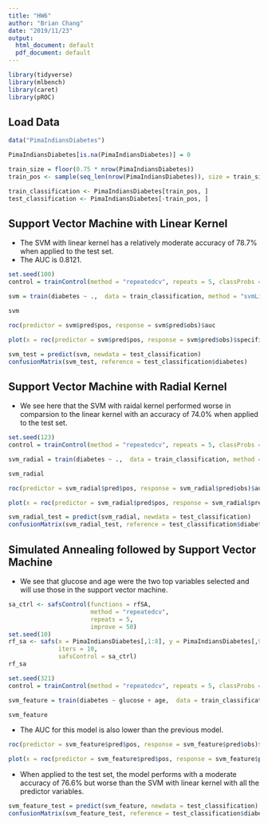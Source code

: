```yaml
---
title: "HW6"
author: "Brian Chang"
date: "2019/11/23"
output:
  html_document: default
  pdf_document: default
---
```


```r
library(tidyverse)
library(mlbench)
library(caret)
library(pROC)
```

## Load Data

```r
data("PimaIndiansDiabetes")

PimaIndiansDiabetes[is.na(PimaIndiansDiabetes)] = 0

train_size = floor(0.75 * nrow(PimaIndiansDiabetes))
train_pos <- sample(seq_len(nrow(PimaIndiansDiabetes)), size = train_size)

train_classification <- PimaIndiansDiabetes[train_pos, ]
test_classification <- PimaIndiansDiabetes[-train_pos, ]
```

## Support Vector Machine with Linear Kernel
* The SVM with linear kernel has a relatively moderate accuracy of 78.7% when applied to the test set. 
* The AUC is 0.8121.

```r
set.seed(100)
control = trainControl(method = "repeatedcv", repeats = 5, classProbs = T, savePredictions = T)

svm = train(diabetes ~ .,  data = train_classification, method = "svmLinear", tuneLength = 10, trControl = control)

svm
```


```r
roc(predictor = svm$pred$pos, response = svm$pred$obs)$auc

plot(x = roc(predictor = svm$pred$pos, response = svm$pred$obs)$specificities, y = roc(predictor = svm$pred$pos, response = svm$pred$obs)$sensitivities, col= "blue", xlim = c(1, 0), type ="l", ylab = "Sensitivity", xlab = "Specificity")
```


```r
svm_test = predict(svm, newdata = test_classification)
confusionMatrix(svm_test, reference = test_classification$diabetes)
```

## Support Vector Machine with Radial Kernel
* We see here that the SVM with raidal kernel performed worse in comparsion to the linear kernel with an accuracy of 74.0% when applied to the test set.

```r
set.seed(123)
control = trainControl(method = "repeatedcv", repeats = 5, classProbs = T, savePredictions = T)

svm_radial = train(diabetes ~ .,  data = train_classification, method = "svmRadial", tuneLength = 10, trControl = control)

svm_radial
```


```r
roc(predictor = svm_radial$pred$pos, response = svm_radial$pred$obs)$auc

plot(x = roc(predictor = svm_radial$pred$pos, response = svm_radial$pred$obs)$specificities, y = roc(predictor = svm_radial$pred$pos, response = svm_radial$pred$obs)$sensitivities, col= "blue", xlim = c(1, 0), type ="l", ylab = "Sensitivity", xlab = "Specificity")
```


```r
svm_radial_test = predict(svm_radial, newdata = test_classification)
confusionMatrix(svm_radial_test, reference = test_classification$diabetes)
```

## Simulated Annealing followed by Support Vector Machine
* We see that glucose and age were the two top variables selected and will use those in the support vector machine.
```r
sa_ctrl <- safsControl(functions = rfSA,
                       method = "repeatedcv",
                       repeats = 5,
                       improve = 50)
set.seed(10)
rf_sa <- safs(x = PimaIndiansDiabetes[,1:8], y = PimaIndiansDiabetes[,9],
              iters = 10,
              safsControl = sa_ctrl)
rf_sa
```

```r
set.seed(321)
control = trainControl(method = "repeatedcv", repeats = 5, classProbs = T, savePredictions = T)

svm_feature = train(diabetes ~ glucose + age,  data = train_classification, method = "svmLinear", tuneLength = 10, trControl = control)

svm_feature
```

* The AUC for this model is also lower than the previous model.

```r
roc(predictor = svm_feature$pred$pos, response = svm_feature$pred$obs)$auc

plot(x = roc(predictor = svm_feature$pred$pos, response = svm_feature$pred$obs)$specificities, y = roc(predictor = svm_feature$pred$pos, response = svm_feature$pred$obs)$sensitivities, col= "blue", xlim = c(1, 0), type ="l", ylab = "Sensitivity", xlab = "Specificity")
```

* When applied to the test set, the model performs with a moderate accuracy of 76.6% but worse than the SVM with linear kernel with all the predictor variables.
```r
svm_feature_test = predict(svm_feature, newdata = test_classification)
confusionMatrix(svm_feature_test, reference = test_classification$diabetes)
```

